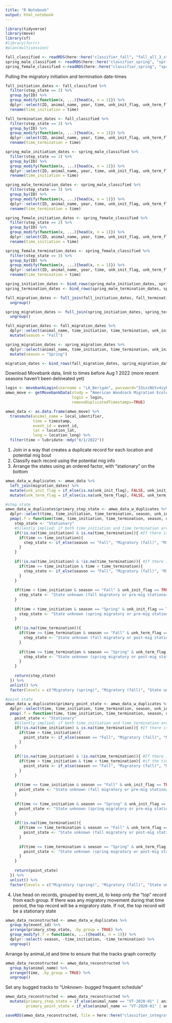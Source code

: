 ```yaml
---
title: "R Notebook"
output: html_notebook
---
```


```r
library(tidyverse)
library(move)
library(sf)
#library(furrr)
#plan(multisession)
```

```r
fall_classified <- readRDS(here::here("classifier_fall", "fall_all_3_state_model.rds"))
spring_male_classified <- readRDS(here::here("classifier_spring", "spring_male_3_state_model.rds"))
spring_female_classified <-readRDS(here::here("classifier_spring", "spring_female_3_state_model.rds"))
```

Pulling the migratory initiation and termination date-times
```r
fall_initiation_dates <- fall_classified %>%
  filter(step_state == 2) %>%
  group_by(ID) %>%
  group_modify(function(x, ...){head(x, n = 1)}) %>%
  dplyr::select(ID, animal_name, year, time, unk_init_flag, unk_term_flag) %>%
  rename(time_initiation = time)

fall_termination_dates <- fall_classified %>%
  filter(step_state == 3) %>%
  group_by(ID) %>%
  group_modify(function(x, ...){head(x, n = 1)}) %>%
  dplyr::select(ID, animal_name, year, time, unk_init_flag, unk_term_flag) %>%
  rename(time_termination = time)

spring_male_initiation_dates <- spring_male_classified %>%
  filter(step_state == 2) %>%
  group_by(ID) %>%
  group_modify(function(x, ...){head(x, n = 1)}) %>%
  dplyr::select(ID, animal_name, year, time, unk_init_flag, unk_term_flag) %>%
  rename(time_initiation = time)

spring_male_termination_dates <- spring_male_classified %>%
  filter(step_state == 3) %>%
  group_by(ID) %>%
  group_modify(function(x, ...){head(x, n = 1)}) %>%
  dplyr::select(ID, animal_name, year, time, unk_init_flag, unk_term_flag) %>%
  rename(time_termination = time)

spring_female_initiation_dates <- spring_female_classified %>%
  filter(step_state == 2) %>%
  group_by(ID) %>%
  group_modify(function(x, ...){head(x, n = 1)}) %>%
  dplyr::select(ID, animal_name, year, time, unk_init_flag, unk_term_flag) %>%
  rename(time_initiation = time) 

spring_female_termination_dates <- spring_female_classified %>%
  filter(step_state == 3) %>%
  group_by(ID) %>%
  group_modify(function(x, ...){head(x, n = 1)}) %>%
  dplyr::select(ID, animal_name, year, time, unk_init_flag, unk_term_flag) %>%
  rename(time_termination = time)

spring_initiation_dates <- bind_rows(spring_male_initiation_dates, spring_female_initiation_dates)
spring_termination_dates <- bind_rows(spring_male_termination_dates, spring_female_termination_dates)

fall_migration_dates <- full_join(fall_initiation_dates, fall_termination_dates) %>%
  ungroup()

spring_migration_dates <- full_join(spring_initiation_dates, spring_termination_dates) %>%
  ungroup()

fall_migration_dates <- fall_migration_dates %>%
  dplyr::select(animal_name, time_initiation, time_termination, unk_init_flag, unk_term_flag) %>%
  mutate(season = "Fall")

spring_migration_dates <- spring_migration_dates %>%
  dplyr::select(animal_name, time_initiation, time_termination, unk_init_flag, unk_term_flag) %>%
  mutate(season = "Spring")

migration_dates <- bind_rows(fall_migration_dates, spring_migration_dates)
```

Download Movebank data, limit to times before Aug 1 2022 (more recent seasons haven't been delineated yet)
```r
login <- movebankLogin(username = "LA_Berigan", password="33szcNUtv4iyPGU")
amwo_move <- getMovebankData(study = "American Woodcock Migration Ecology in Eastern North America", 
                             login = login, 
                             removeDuplicatedTimestamps=TRUE)

amwo_data <- as.data.frame(amwo_move) %>%
  transmute(animal_name = local_identifier,
            time = timestamp,
            event_id = event_id,
            lat = location_lat,
            long = location_long) %>%
  filter(time < lubridate::mdy("8/1/2022"))
```

1) Join in a way that creates a duplicate record for each location and potential mig bout
2) Classify each record using the potential mig info
3) Arrange the states using an ordered factor, with "stationary" on the bottom
```r
amwo_data_w_duplicates <- amwo_data %>%
  left_join(migration_dates) %>%
  mutate(unk_init_flag = if_else(is.na(unk_init_flag), FALSE, unk_init_flag)) %>% # If there is no migratory movement associated with the invididual, set the unk_init_flag to FALSE so that the following script runs correctly
  mutate(unk_term_flag = if_else(is.na(unk_term_flag), FALSE, unk_term_flag))

#step state
amwo_data_w_duplicates$primary_step_state <- amwo_data_w_duplicates %>%
  dplyr::select(time, time_initiation, time_termination, season, unk_init_flag, unk_term_flag) %>%
  pmap(.f = function(time, time_initiation, time_termination, season, unk_init_flag, unk_term_flag){
    step_state <- "Stationary"
    #Silently implied; if both time_initiation and time_termination are NA, remains Stationary
    if(!is.na(time_initiation) & is.na(time_termination)){ #If there is an initiation date but no termination date
      if(time >= time_initiation){ 
        step_state <- if_else(season == "Fall", "Migratory (fall)", "Migratory (spring)")
      }
    }
    
    if(!is.na(time_initiation) & !is.na(time_termination)){ #If there is an initiation date and a termination date
      if(time >= time_initiation & time < time_termination){ 
        step_state <- if_else(season == "Fall", "Migratory (fall)", "Migratory (spring)")
      }
    }
    
    if(time < time_initiation & season == "Fall" & unk_init_flag == TRUE) {
      step_state <- "State unknown (fall migratory or pre-mig stationary)"
    }
    
    if(time < time_initiation & season == "Spring" & unk_init_flag == TRUE) {
      step_state <- "State unknown (spring migratory or pre-mig stationary)"
    }
    
    if(!is.na(time_termination)){
      if(time >= time_termination & season == "Fall" & unk_term_flag == TRUE) {
        step_state <- "State unknown (fall migratory or post-mig stationary)"
      }
      
      if(time >= time_termination & season == "Spring" & unk_term_flag == TRUE) {
        step_state <- "State unknown (spring migratory or post-mig stationary)"
      }
    }
  
    return(step_state)
  }) %>%
  unlist() %>%
  factor(levels = c("Migratory (spring)", "Migratory (fall)", "State unknown (fall migratory or pre-mig stationary)", "State unknown (spring migratory or pre-mig stationary)", "State unknown (fall migratory or post-mig stationary)", "State unknown (spring migratory or post-mig stationary)", "Stationary"), ordered = TRUE)

#point state
amwo_data_w_duplicates$primary_point_state <- amwo_data_w_duplicates %>%
  dplyr::select(time, time_initiation, time_termination, season, unk_init_flag, unk_term_flag) %>%
  pmap(.f = function(time, time_initiation, time_termination, season, unk_init_flag, unk_term_flag){
    point_state <- "Stationary"
    #Silently implied; if both time_initiation and time_termination are NA, remains Stationary
    if(!is.na(time_initiation) & is.na(time_termination)){ #If there is an initiation date but no termination date
      if(time > time_initiation){ 
        point_state <- if_else(season == "Fall", "Migratory (fall)", "Migratory (spring)")
      }
    }
    
    if(!is.na(time_initiation) & !is.na(time_termination)){ #If there is an initiation date and a termination date
      if(time > time_initiation & time < time_termination){ #if the time is after the initiation time and before the termination time
        point_state <- if_else(season == "Fall", "Migratory (fall)", "Migratory (spring)")
      }
    }
    
    if(time <= time_initiation & season == "Fall" & unk_init_flag == TRUE) {
      point_state <- "State unknown (fall migratory or pre-mig stationary)"
    }
    
    if(time <= time_initiation & season == "Spring" & unk_init_flag == TRUE) {
      point_state <- "State unknown (spring migratory or pre-mig stationary)"
    }
    
    if(!is.na(time_termination)){
      if(time >= time_termination & season == "Fall" & unk_term_flag == TRUE) {
        point_state <- "State unknown (fall migratory or post-mig stationary)"
      }
      
      if(time >= time_termination & season == "Spring" & unk_term_flag == TRUE) {
        point_state <- "State unknown (spring migratory or post-mig stationary)"
      }
    }
    
    return(point_state)
  }) %>%
  unlist() %>%
  factor(levels = c("Migratory (spring)", "Migratory (fall)", "State unknown (fall migratory or pre-mig stationary)", "State unknown (spring migratory or pre-mig stationary)", "State unknown (fall migratory or post-mig stationary)", "State unknown (spring migratory or post-mig stationary)", "Stationary"), ordered = TRUE)
```

4) Use head on records, grouped by event_id, to keep only the "top" record from each group. If there was any migratory movement during that time period, the top record will be a migratory state. If not, the top record will be a stationary state
```r
amwo_data_reconstructed <- amwo_data_w_duplicates %>%
  group_by(event_id) %>%
  arrange(primary_step_state, .by_group = TRUE) %>%
  group_modify(.f = function(x, ...){head(x, n = 1)}) %>% 
  dplyr::select(-season, -time_initiation, -time_termination) %>%
  ungroup()
```

Arrange by animal_id and time to ensure that the tracks graph correctly
```r
amwo_data_reconstructed <- amwo_data_reconstructed %>%
  group_by(animal_name) %>%
  arrange(time, .by_group = TRUE) %>%
  ungroup()
```

Set any bugged tracks to "Unknown- bugged frequent schedule"
```r
amwo_data_reconstructed <- amwo_data_reconstructed %>%
  mutate(primary_step_state = if_else(animal_name == "VT-2020-01" | animal_name == "VT-2020-02" | animal_name == "VT-2020-03" | animal_name == "VT-2020-04" | animal_name == "VT-2020-12", "Unknown- bugged frequent schedule", as.character(primary_step_state)),
         primary_point_state = if_else(animal_name == "VT-2020-01" | animal_name == "VT-2020-02" | animal_name == "VT-2020-03" | animal_name == "VT-2020-04" | animal_name == "VT-2020-12", "Unknown- bugged frequent schedule", as.character(primary_point_state)))
```

```r
saveRDS(amwo_data_reconstructed, file = here::here("classifier_integrated", "fac_primary_state_delineation.rds"))
```
